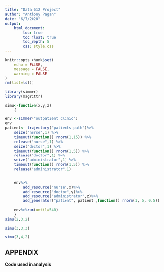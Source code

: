 ```yaml
---
title: "Data 612 Project"
author: "Anthony Pagan"
date: "6/7/2020"
output: 
    html_document:
        toc: true
        toc_float: true
        toc_depth: 5
        css: style.css
---
```




```r
knitr::opts_chunk$set(
	echo = FALSE,
	message = FALSE,
	warning = FALSE
)
rm(list=ls())

library(simmer)
library(magrittr)
```

```r

simu<-function(x,y,z)
    {

env <-simmer("outpatient clinic")
env
patient<- trajectory("patients path")%>% 
    seize("nurse",1) %>% 
    timeout(function() rnorm(1,15)) %>% 
    release("nurse",1) %>%
    seize("doctor",1) %>% 
    timeout(function() rnorm(1,5)) %>% 
    release("doctor",1) %>%
    seize("administrator",1) %>% 
    timeout(function() rnorm(1,5)) %>% 
    release("administrator",1)


    env%>%
        add_resource("nurse",x)%>%
        add_resource("doctor",y)%>%
        add_resource("administrator",z)%>%
        add_generator("patient", patient ,function() rnorm(1, 5, 0.5))
    
    env%>%run(until=540)
    }
simu(2,3,2)

simu(3,3,3)

simu(3,4,2)
```


## APPENDIX

**Code used in analysis**
```r

```

